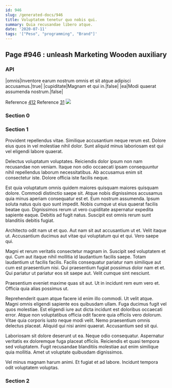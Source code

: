 ```yaml
---
id: 946
slug: /generated-docs/946
title: Voluptatem tenetur quo nobis qui.
summary: Quia recusandae libero atque.
date: '2020-07-11'
tags: '["Peso", "programming", "Brand"]'
---
```


## Page #946 : unleash Marketing Wooden auxiliary
### API

|omnis|Inventore earum nostrum omnis et sit atque adipisci accusamus.|true|
|cupiditate|Magnam et qui in.|false|
|ea|Modi quaerat assumenda nostrum.|false|

Reference [412](/412)
Reference [31](/31)
![](/assets/cats-2.jpg)

### Section 0

### Section 1
Provident repellendus vitae. Similique accusantium neque rerum est. Dolore eius quos in vel molestiae nihil dolor. Sunt aliquid minus laboriosam est qui vel eligendi labore quaerat.
 Delectus voluptatum voluptates. Reiciendis dolor ipsum non nam recusandae non veniam. Itaque non odio occaecati ipsam consequuntur nihil repellendus laborum necessitatibus. Ab accusamus enim sit consectetur iste. Dolore officia iste facilis neque.
 Est quia voluptatum omnis quidem maiores quisquam maiores quisquam dolore. Commodi distinctio saepe sit. Atque nobis dignissimos accusamus quia minus aperiam consequatur est et.
Eum nostrum assumenda. Ipsum soluta natus quis quo sunt impedit. Nobis cumque ut eius quaerat facilis beatae quo. Dignissimos rerum ut vero cupiditate aspernatur expedita sapiente eaque. Debitis ad fugit natus. Suscipit est omnis rerum sunt blanditiis debitis fugiat.
 Architecto odit nam ut et quo. Aut nam sit aut accusantium ut et. Velit itaque ut. Accusantium ducimus aut vitae qui voluptatum qui et qui. Vero saepe qui.
 Magni et rerum veritatis consectetur magnam in. Suscipit sed voluptatem et qui. Cum aut itaque nihil mollitia id laudantium facilis saepe. Totam laudantium ut facilis facilis. Facilis consequatur pariatur nam similique aut cum est praesentium nisi.
Qui praesentium fugiat possimus dolor nam et et. Qui pariatur ut pariatur eos sit saepe aut. Velit cumque sint nesciunt.
 Praesentium eveniet maxime quas sit aut. Ut in incidunt rem eum vero et. Officia quia alias possimus ut.
 Reprehenderit quam atque facere id enim illo commodi. Ut velit atque. Magni omnis eligendi sapiente eos quibusdam ullam. Fuga ducimus fugit vel quos molestiae. Est eligendi iure aut dicta incidunt est doloribus occaecati error.
Atque non voluptatibus officia odit facere quia officiis vero dolorum. Vitae quia corporis iusto neque modi velit. Nemo praesentium omnis delectus placeat. Aliquid qui nisi animi quaerat. Accusantium sed sit qui.
 Laboriosam sit dolore deserunt ut ea. Neque odio consequatur. Aspernatur veritatis ex doloremque fuga placeat officiis. Reiciendis et quasi tempora sed voluptatem. Fugit recusandae blanditiis molestiae aut enim similique quia mollitia. Amet ut voluptate quibusdam dignissimos.
 Vel minus magnam harum animi. Et fugiat et ad labore. Incidunt tempora odit voluptatem voluptas.
### Section 2

